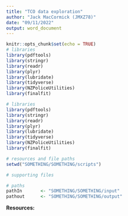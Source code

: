 ```yaml
---
title: "TCO data exploration"
author: "Jack MacCormick (JMXZ78)"
date: "09/11/2022"
output: word_document
---
```


```r
knitr::opts_chunk$set(echo = TRUE)
# libraries
library(pdftools)
library(stringr)
library(readr)
library(plyr)
library(lubridate)
library(tidyverse)
library(NZPoliceUtilities)
library(finalfit)

# libraries
library(pdftools)
library(stringr)
library(readr)
library(plyr)
library(lubridate)
library(tidyverse)
library(NZPoliceUtilities)
library(finalfit)

# resources and file paths
setwd("SOMETHING/SOMETHING/scripts")

# supporting files

# paths
pathIn       <- "SOMETHING/SOMETHING/input"
pathout      <- "SOMETHING/SOMETHING/output"

```

__Resources:__

```r

```
